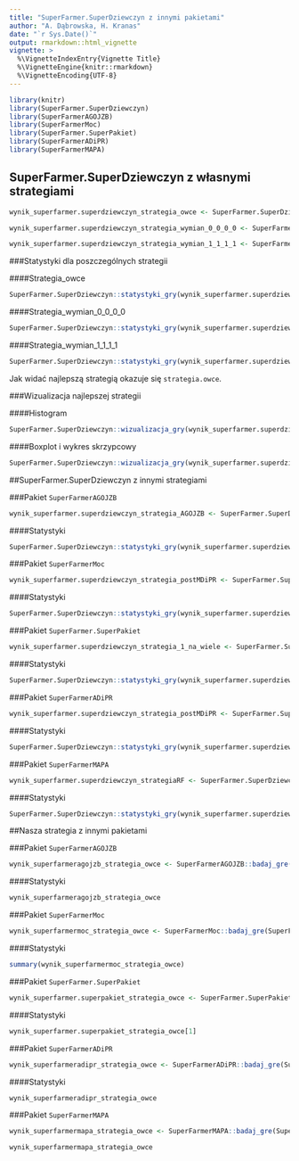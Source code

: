 ```yaml
---
title: "SuperFarmer.SuperDziewczyn z innymi pakietami"
author: "A. Dąbrowska, H. Kranas"
date: "`r Sys.Date()`"
output: rmarkdown::html_vignette
vignette: >
  %\VignetteIndexEntry{Vignette Title}
  %\VignetteEngine{knitr::rmarkdown}
  %\VignetteEncoding{UTF-8}
---
```



```r
library(knitr)
library(SuperFarmer.SuperDziewczyn)
library(SuperFarmerAGOJZB)
library(SuperFarmerMoc)
library(SuperFarmer.SuperPakiet)
library(SuperFarmerADiPR)
library(SuperFarmerMAPA)
```

## SuperFarmer.SuperDziewczyn z własnymi strategiami

```r
wynik_superfarmer.superdziewczyn_strategia_owce <- SuperFarmer.SuperDziewczyn::badaj_gre(strategia_owce,powtorzenia=100)

wynik_superfarmer.superdziewczyn_strategia_wymian_0_0_0_0 <- SuperFarmer.SuperDziewczyn::badaj_gre(strategia_wymian_0_0_0_0,powtorzenia=100)

wynik_superfarmer.superdziewczyn_strategia_wymian_1_1_1_1 <- SuperFarmer.SuperDziewczyn::badaj_gre(strategia_wymian_1_1_1_1,powtorzenia=100)

```


###Statystyki dla poszczególnych strategii

####Strategia_owce
```r
SuperFarmer.SuperDziewczyn::statystyki_gry(wynik_superfarmer.superdziewczyn_strategia_owce)
```

####Strategia_wymian_0_0_0_0
```r
SuperFarmer.SuperDziewczyn::statystyki_gry(wynik_superfarmer.superdziewczyn_strategia_wymian_0_0_0_0)
```

####Strategia_wymian_1_1_1_1
```r
SuperFarmer.SuperDziewczyn::statystyki_gry(wynik_superfarmer.superdziewczyn_strategia_wymian_1_1_1_1)
```

Jak widać najlepszą strategią okazuje się `strategia.owce`.

###Wizualizacja najlepszej strategii

####Histogram
```r
SuperFarmer.SuperDziewczyn::wizualizacja_gry(wynik_superfarmer.superdziewczyn_strategia_owce,"histogram")
```


####Boxplot i wykres skrzypcowy
```r
SuperFarmer.SuperDziewczyn::wizualizacja_gry(wynik_superfarmer.superdziewczyn_strategia_owce,"boxplot","skrzypce")
```


##SuperFarmer.SuperDziewczyn z innymi strategiami

###Pakiet `SuperFarmerAGOJZB`

```r
wynik_superfarmer.superdziewczyn_strategia_AGOJZB <- SuperFarmer.SuperDziewczyn::badaj_gre(SuperFarmerAGOJZB::strategia_AGOJZB,powtorzenia=100)

```

####Statystyki
```r
SuperFarmer.SuperDziewczyn::statystyki_gry(wynik_superfarmer.superdziewczyn_strategia_AGOJZB)
```

###Pakiet `SuperFarmerMoc`
```r
wynik_superfarmer.superdziewczyn_strategia_postMDiPR <- SuperFarmer.SuperDziewczyn::badaj_gre(SuperFarmerMoc::strategia_postMDiPR,powtorzenia=100)
```

####Statystyki
```r
SuperFarmer.SuperDziewczyn::statystyki_gry(wynik_superfarmer.superdziewczyn_strategia_postMDiPR)
```

###Pakiet `SuperFarmer.SuperPakiet`

```r
wynik_superfarmer.superdziewczyn_strategia_1_na_wiele <- SuperFarmer.SuperDziewczyn::badaj_gre(SuperFarmer.SuperPakiet::strategia_1_na_wiele,powtorzenia=100)
```

####Statystyki
```r
SuperFarmer.SuperDziewczyn::statystyki_gry(wynik_superfarmer.superdziewczyn_strategia_1_na_wiele)
```

###Pakiet `SuperFarmerADiPR`
```r
wynik_superfarmer.superdziewczyn_strategia_postMDiPR <- SuperFarmer.SuperDziewczyn::badaj_gre(SuperFarmerADiPR::strategia_postMDiPR,powtorzenia=100)
```

####Statystyki
```r
SuperFarmer.SuperDziewczyn::statystyki_gry(wynik_superfarmer.superdziewczyn_strategia_postMDiPR)
```

###Pakiet `SuperFarmerMAPA`
```r
wynik_superfarmer.superdziewczyn_strategiaRF <- SuperFarmer.SuperDziewczyn::badaj_gre(SuperFarmerMAPA::strategia_rf,powtorzenia=100)
```

####Statystyki
```r
SuperFarmer.SuperDziewczyn::statystyki_gry(wynik_superfarmer.superdziewczyn_strategiaRF)
```

##Nasza strategia z innymi pakietami

###Pakiet `SuperFarmerAGOJZB`

```r
wynik_superfarmeragojzb_strategia_owce <- SuperFarmerAGOJZB::badaj_gre(SuperFarmer.SuperDziewczyn::strategia_owce, ilosc_wywolan = 100)

```

####Statystyki
```r
wynik_superfarmeragojzb_strategia_owce

```

###Pakiet `SuperFarmerMoc`
```r
wynik_superfarmermoc_strategia_owce <- SuperFarmerMoc::badaj_gre(SuperFarmer.SuperDziewczyn::strategia_owce)
```

####Statystyki
```r
summary(wynik_superfarmermoc_strategia_owce)
```

###Pakiet `SuperFarmer.SuperPakiet`

```r
wynik_superfarmer.superpakiet_strategia_owce <- SuperFarmer.SuperPakiet::badaj_gre(SuperFarmer.SuperDziewczyn::strategia_owce)
```

####Statystyki
```r
wynik_superfarmer.superpakiet_strategia_owce[1]
```

###Pakiet `SuperFarmerADiPR`
```r
wynik_superfarmeradipr_strategia_owce <- SuperFarmerADiPR::badaj_gre(SuperFarmer.SuperDziewczyn::strategia_owce,powtorzen = 100)
```

####Statystyki
```r
wynik_superfarmeradipr_strategia_owce
```

###Pakiet `SuperFarmerMAPA`

```r
wynik_superfarmermapa_strategia_owce <- SuperFarmerMAPA::badaj_gre(SuperFarmer.SuperDziewczyn::strategia_owce)
```

```r
wynik_superfarmermapa_strategia_owce
```
